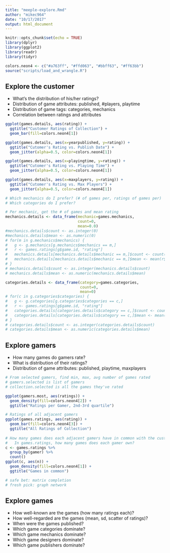 ```yaml
---
title: "meeple-explore.Rmd"
author: "mikec964"
date: "10/17/2017"
output: html_document
---
```


```r
knitr::opts_chunk$set(echo = TRUE)
library(dplyr)
library(ggplot2)
library(readr)
library(tidyr)

colors.neon4 <- c("#a763ff", "#ffd063", "#bbff63", "#ff63bb")
source("scripts/load_and_wrangle.R")
```


## Explore the customer
* What's the distribution of his/her ratings?
* Distribution of game attributes: published, #players, playtime
* Distribution of game tags: categories, mechanics
* Correlation between ratings and attributes

```r
ggplot(games.details, aes(rating)) +
  ggtitle("Customer Ratings of Collection") +
  geom_bar(fill=colors.neon4[1])

ggplot(games.details, aes(x=yearpublished, y=rating)) +
  ggtitle("Cutomer's Rating vs. Publish Date") +
  geom_jitter(alpha=0.5, color=colors.neon4[1])

ggplot(games.details, aes(x=playingtime, y=rating)) +
  ggtitle("Cutomer's Rating vs. Playing Time") +
  geom_jitter(alpha=0.5, color=colors.neon4[1])

ggplot(games.details, aes(x=maxplayers, y=rating)) +
  ggtitle("Cutomer's Rating vs. Max Players") +
  geom_jitter(alpha=0.5, color=colors.neon4[1])

```


```r
# Which mechanics do I prefer? (# of games per, ratings of games per)
# Which categories do I prefer?

# Per mechanic, get the # of games and mean rating
mechanics.details <- data_frame(mechanic=games.mechanics,
                                count=0,
                                mean=0.0)
#mechanics.details$count <- as.integer(0)
#mechanics.details$mean <- as.numeric(0)
# for(m in g.mechanics$mechanics) {
#   g <- g.mechanics[g.mechanics$mechanics == m,]
#   r <- games.ratings[g$game.id, "rating"]
#   mechanics.details[mechanics.details$mechanic == m,]$count <- count(g)
#   mechanics.details[mechanics.details$mechanic == m,]$mean <- mean(r$rating)
# }
# mechanics.details$count <- as.integer(mechanics.details$count)
# mechanics.details$mean <- as.numeric(mechanics.details$mean)

categories.details <- data_frame(category=games.categories,
                                 count=0,
                                 mean=0)
# for(c in g.categories$categories) {
#   g <- g.categories[g.categories$categories == c,]
#   r <- games.ratings[g$game.id, "rating"]
#   categories.details[categories.details$category == c,]$count <- count(g)
#   categories.details[categories.details$category == c,]$mean <- mean(r$rating)
# }
# categories.details$count <- as.integer(categories.details$count)
# categories.details$mean <- as.numeric(categories.details$mean)
```

## Explore gamers
* How many games do gamers rate?
* What is distribution of their ratings?
* Distribution of game attributes: published, playtime, maxplayers

```r
# From selected gamers, find min, max, avg number of games rated
# gamers.selected is list of gamers
# collection.selected is all the games they've rated

ggplot(gamers.most, aes(ratings)) +
  geom_density(fill=colors.neon4[2]) +
  ggtitle("Ratings per Gamer, 2nd-3rd quartile")

# Ratings of all adjacent gamers
ggplot(games.ratings, aes(rating)) +
  geom_bar(fill=colors.neon4[3]) +
  ggtitle("All Ratings of Collection")
  
# How many games does each adjacent gamers have in common with the customer?
#   In games.ratings, how many games does each gamer own?
c <- games.ratings %>% 
  group_by(gamer) %>% 
  count()
ggplot(c, aes(n)) +
  geom_density(fill=colors.neon4[1]) + 
  ggtitle("Games in common")

# safe bet: matrix completion
# fresh pick: graph network

```

## Explore games
* How well-known are the games (how many ratings each)?
* How well-regarded are the games (mean, sd, scatter of ratings)?
* When were the games published?
* Which game categories dominate?
* Which game mechanics dominate?
* Which game designers dominate?
* Which game publishers dominate?

